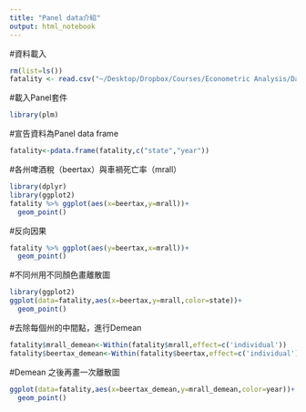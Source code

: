 ```yaml
---
title: "Panel data介紹"
output: html_notebook
---
```


#資料載入
```r
rm(list=ls())
fatality <- read.csv("~/Desktop/Dropbox/Courses/Econometric Analysis/Data/fatality.csv")
```

#載入Panel套件
```r
library(plm)
```

#宣告資料為Panel data frame
```r
fatality<-pdata.frame(fatality,c("state","year"))
```

#各州啤酒稅（beertax）與車禍死亡率（mrall）
```r
library(dplyr)
library(ggplot2)
fatality %>% ggplot(aes(x=beertax,y=mrall))+
  geom_point()
```

#反向因果
```r
fatality %>% ggplot(aes(y=beertax,x=mrall))+
  geom_point()
```

#不同州用不同顏色畫離散圖
```r
library(ggplot2)
ggplot(data=fatality,aes(x=beertax,y=mrall,color=state))+
  geom_point()
```

#去除每個州的中間點，進行Demean
```r
fatality$mrall_demean<-Within(fatality$mrall,effect=c('individual'))
fatality$beertax_demean<-Within(fatality$beertax,effect=c('individual'))
```

#Demean 之後再畫一次離散圖
```r
ggplot(data=fatality,aes(x=beertax_demean,y=mrall_demean,color=year))+
  geom_point()
```